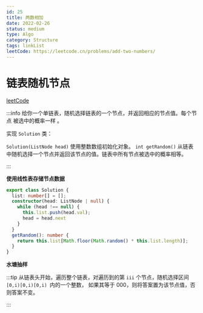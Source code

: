 ```yaml
---
id: 25
title: 两数相加
date: 2022-02-26
status: medium
type: Algo
category: Structure
tags: linkList
leetCode: https://leetcode.cn/problems/add-two-numbers/
---
```



# 链表随机节点


[leetCode](https://leetcode.cn/problems/linked-list-random-node/description/)


:::info
给你一个单链表，随机选择链表的一个节点，并返回相应的节点值。每个节点 被选中的概率一样 。

实现 `Solution` 类：

`Solution(ListNode head)` 使用整数数组初始化对象。
`int getRandom()` 从链表中随机选择一个节点并返回该节点的值。链表中所有节点被选中的概率相等。

:::

**使用线性表存储节点数据**

```ts
export class Solution {
  list: number[] = [];
  constructor(head: ListNode | null) {
    while (head !== null) {
      this.list.push(head.val);
      head = head.next
    }
  }
  getRandom(): number {
    return this.list[Math.floor(Math.random() * this.list.length)];
  }
}
```

**水塘抽样**

:::tip
从链表头开始，遍历整个链表，对遍历到的第 `iii` 个节点，随机选择区间 `[0,i)[0,i)[0,i) `内的一个整数，
如果其等于 000，则将答案置为该节点值，否则答案不变。

:::

